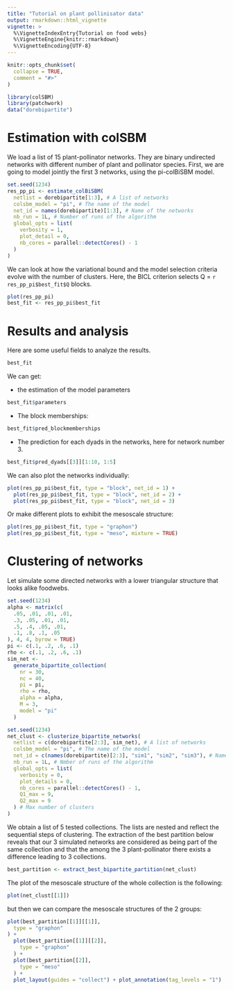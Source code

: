 ```yaml
---
title: "Tutorial on plant pollinisator data"
output: rmarkdown::html_vignette
vignette: >
  %\VignetteIndexEntry{Tutorial on food webs}
  %\VignetteEngine{knitr::rmarkdown}
  %\VignetteEncoding{UTF-8}
---
```


```r
knitr::opts_chunk$set(
  collapse = TRUE,
  comment = "#>"
)
```

```r
library(colSBM)
library(patchwork)
data("dorebipartite")
```

# Estimation with colSBM

We load a list of 15 plant-pollinator networks. They are binary undirected networks with different
number of plant and pollinator species. First, we are going to model jointly the first $3$ networks,
using the pi-colBiSBM model.


```r
set.seed(1234)
res_pp_pi <- estimate_colBiSBM(
  netlist = dorebipartite[1:3], # A list of networks
  colsbm_model = "pi", # The name of the model
  net_id = names(dorebipartite)[1:3], # Name of the networks
  nb_run = 1L, # Number of runs of the algorithm
  global_opts = list(
    verbosity = 1,
    plot_detail = 0,
    nb_cores = parallel::detectCores() - 1
  )
)
```

We can look at how the variational bound and the model selection criteria evolve with the number of clusters.
Here, the BICL criterion selects Q = `r res_pp_pi$best_fit$Q` blocks.


```r
plot(res_pp_pi)
best_fit <- res_pp_pi$best_fit
```

# Results and analysis

Here are some useful fields to analyze the results.

```r
best_fit
```

We can get:

* the estimation of the model parameters

```r
best_fit$parameters
```

* The block memberships:

```r
best_fit$pred_blockmemberships
```


* The prediction for each dyads in the networks, here for network number 3.

```r
best_fit$pred_dyads[[3]][1:10, 1:5]
```

We can also plot the networks individually:

```r
plot(res_pp_pi$best_fit, type = "block", net_id = 1) +
  plot(res_pp_pi$best_fit, type = "block", net_id = 2) +
  plot(res_pp_pi$best_fit, type = "block", net_id = 3)
```

Or make different plots to exhibit the mesoscale structure:

```r
plot(res_pp_pi$best_fit, type = "graphon")
plot(res_pp_pi$best_fit, type = "meso", mixture = TRUE)
```

# Clustering of networks

Let simulate some directed networks with a lower triangular structure that looks
alike foodwebs.

```r
set.seed(1234)
alpha <- matrix(c(
  .05, .01, .01, .01,
  .3, .05, .01, .01,
  .5, .4, .05, .01,
  .1, .8, .1, .05
), 4, 4, byrow = TRUE)
pi <- c(.1, .2, .6, .1)
rho <- c(.1, .2, .6, .1)
sim_net <-
  generate_bipartite_collection(
    nr = 30,
    nc = 40,
    pi = pi,
    rho = rho,
    alpha = alpha,
    M = 3,
    model = "pi"
  )
```


```r
set.seed(1234)
net_clust <- clusterize_bipartite_networks(
  netlist = c(dorebipartite[2:3], sim_net), # A list of networks
  colsbm_model = "pi", # The name of the model
  net_id = c(names(dorebipartite)[2:3], "sim1", "sim2", "sim3"), # Name of the networks
  nb_run = 1L, # Nmber of runs of the algorithm
  global_opts = list(
    verbosity = 0,
    plot_details = 0,
    nb_cores = parallel::detectCores() - 1,
    Q1_max = 9,
    Q2_max = 9
  ) # Max number of clusters
)
```


We obtain a list of 5 tested collections. The lists are nested and reflect the
sequential steps of clustering.
The extraction of the best partition below reveals that our 3 simulated networks
are considered as being part of the same collection and that the among the 3
plant-pollinator there exists a difference leading to 3 collections.

```r
best_partition <- extract_best_bipartite_partition(net_clust)
```

The plot of the mesoscale structure of the whole collection is the following:

```r
plot(net_clust[[1]])
```

but then we can compare the mesoscale structures of the 2 groups:

```r
plot(best_partition[[1]][[1]],
  type = "graphon"
) +
  plot(best_partition[[1]][[2]],
    type = "graphon"
  ) +
  plot(best_partition[[2]],
    type = "meso"
  ) +
  plot_layout(guides = "collect") + plot_annotation(tag_levels = "1")
```
